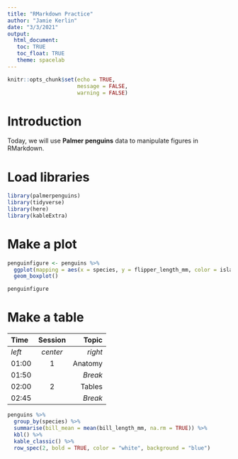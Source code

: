 ```yaml
---
title: "RMarkdown Practice"
author: "Jamie Kerlin"
date: "3/3/2021"
output: 
  html_document: 
   toc: TRUE
   toc_float: TRUE
   theme: spacelab
---
```


```r
knitr::opts_chunk$set(echo = TRUE, 
                      message = FALSE,
                      warning = FALSE)
```

# Introduction
Today, we will use **Palmer penguins** data to manipulate figures in RMarkdown.

# Load libraries

```r
library(palmerpenguins)
library(tidyverse)
library(here)
library(kableExtra)
```

# Make a plot

```r
penguinfigure <- penguins %>%
  ggplot(mapping = aes(x = species, y = flipper_length_mm, color = island)) +
  geom_boxplot()

penguinfigure
```

# Make a table

| Time | Session | Topic
| :----- | :------: | --------: |
| _left_| _center_ | _right_ |
| 01:00 | 1 | Anatomy |
| 01:50 |   | *Break* |
| 02:00 | 2  | Tables |
| 02:45|    | *Break* |

```r
penguins %>%
  group_by(species) %>%
  summarise(bill_mean = mean(bill_length_mm, na.rm = TRUE)) %>%
  kbl() %>%
  kable_classic() %>%
  row_spec(2, bold = TRUE, color = "white", background = "blue")
```

